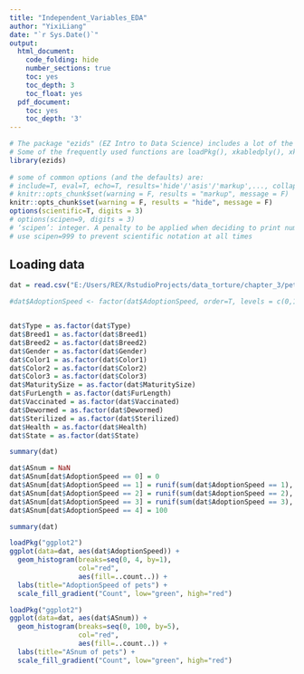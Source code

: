 ```yaml
---
title: "Independent_Variables_EDA"
author: "YixiLiang"
date: "`r Sys.Date()`"
output:
  html_document:
    code_folding: hide
    number_sections: true
    toc: yes
    toc_depth: 3
    toc_float: yes
  pdf_document:
    toc: yes
    toc_depth: '3'
---
```


```r
# The package "ezids" (EZ Intro to Data Science) includes a lot of the helper functions we developed for the course. 
# Some of the frequently used functions are loadPkg(), xkabledply(), xkablesummary(), uzscale(), etc.
library(ezids)
 
# some of common options (and the defaults) are: 
# include=T, eval=T, echo=T, results='hide'/'asis'/'markup',..., collapse=F, warning=T, message=T, error=T, cache=T, fig.width=6, fig.height=4, fig.dim=c(6,4) #inches, fig.align='left'/'center','right', 
# knitr::opts_chunk$set(warning = F, results = "markup", message = F)
knitr::opts_chunk$set(warning = F, results = "hide", message = F)
options(scientific=T, digits = 3) 
# options(scipen=9, digits = 3) 
# ‘scipen’: integer. A penalty to be applied when deciding to print numeric values in fixed or exponential notation.  Positive values bias towards fixed and negative towards scientific notation: fixed notation will be preferred unless it is more than ‘scipen’ digits wider.
# use scipen=999 to prevent scientific notation at all times
```


## Loading data
```r
dat = read.csv("E:/Users/REX/RstudioProjects/data_torture/chapter_3/pets_test.csv")

#dat$AdoptionSpeed <- factor(dat$AdoptionSpeed, order=T, levels = c(0,1,2,3,4))


dat$Type = as.factor(dat$Type)
dat$Breed1 = as.factor(dat$Breed1)
dat$Breed2 = as.factor(dat$Breed2)
dat$Gender = as.factor(dat$Gender)
dat$Color1 = as.factor(dat$Color1)
dat$Color2 = as.factor(dat$Color2)
dat$Color3 = as.factor(dat$Color3)
dat$MaturitySize = as.factor(dat$MaturitySize)
dat$FurLength = as.factor(dat$FurLength)
dat$Vaccinated = as.factor(dat$Vaccinated)
dat$Dewormed = as.factor(dat$Dewormed)
dat$Sterilized = as.factor(dat$Sterilized)
dat$Health = as.factor(dat$Health)
dat$State = as.factor(dat$State)

summary(dat)
```
```r
dat$ASnum = NaN
dat$ASnum[dat$AdoptionSpeed == 0] = 0
dat$ASnum[dat$AdoptionSpeed == 1] = runif(sum(dat$AdoptionSpeed == 1), 1, 7)
dat$ASnum[dat$AdoptionSpeed == 2] = runif(sum(dat$AdoptionSpeed == 2), 8, 30)
dat$ASnum[dat$AdoptionSpeed == 3] = runif(sum(dat$AdoptionSpeed == 3), 31, 90)
dat$ASnum[dat$AdoptionSpeed == 4] = 100

summary(dat)
```

```r
loadPkg("ggplot2")
ggplot(data=dat, aes(dat$AdoptionSpeed)) + 
  geom_histogram(breaks=seq(0, 4, by=1),
                 col="red",
                 aes(fill=..count..)) +
  labs(title="AdoptionSpeed of pets") + 
  scale_fill_gradient("Count", low="green", high="red")
```

```r
loadPkg("ggplot2")
ggplot(data=dat, aes(dat$ASnum)) + 
  geom_histogram(breaks=seq(0, 100, by=5),
                 col="red",
                 aes(fill=..count..)) +
  labs(title="ASnum of pets") + 
  scale_fill_gradient("Count", low="green", high="red")
```


